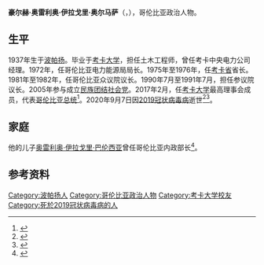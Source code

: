 {{西班牙语姓名|伊拉戈里|奥尔马萨}}
{{Infobox officeholder
| 姓名     = 奥雷利奥·伊拉戈里·奥尔马萨
| 原名     = {{lang|es|Aurelio Iragorri Hormaza}}
| 图像     = 
| 性别     = 男
| 职务     = [[哥伦比亚参议院|哥伦比亚参议院]]议员
| 就任日期 = 1991年12月12日
| 卸任日期 = 2014年7月20日
| 职务2    = 哥伦比亚参议院议长
| 就任日期2= 1990年7月20日
| 卸任日期2= 1991年7月20日
| 出生日期 = 1937年4月28日
| 出生地点 = 哥伦比亚[[波帕扬|波帕扬]]
| 逝世日期 = {{Dda|2020|9|7|1937|4|28}}
| 逝世地点 = 哥伦比亚[[波哥大|波哥大]]
| 职业     = [[政治人物|政治人物]]
| 政党     = [[民族团结社会党|民族团结社会党]]（2005年－2020年）<br/>[[哥伦比亚自由党|自由党]]（1998年－2005年）
}}
'''豪尔赫·奥雷利奥·伊拉戈里·奥尔马萨'''（{{lang-es|Jorge Aurelio Iragorri Hormaza}}，{{bd|1937年|4月28日|2020年|9月7日|catIdx=Iragorri}}），哥伦比亚政治人物。
==生平==
1937年生于[[波帕扬|波帕扬]]。毕业于[[考卡大学|考卡大学]]，担任土木工程师，曾任考卡中央电力公司经理。1972年，任哥伦比亚电力能源局局长。1975年至1976年，任[[考卡省|考卡省]]省长。1981年至1982年，任哥伦比亚众议院议长。1990年7月至1991年7月，担任参议院议长。2005年参与成立[[民族团结社会党|民族团结社会党]]。2017年2月，任[[考卡大学|考卡大学]]最高理事会成员，代表[[哥伦比亚总统|哥伦比亚总统]]<ref>{{cite web |title=Unicauca lamenta el fallecimiento del Ex Senador Aurelio Iragorri Hormaza |url=https://www.unicauca.edu.co/versionP/noticias/universidad/unicauca-lamenta-el-fallecimiento-del-ex-senador-aurelio-iragorri-hormaza |publisher=Universidad del Cauca |language=es |date=2020-09-08}}</ref>。2020年9月7日因[[2019冠状病毒病|2019冠状病毒病]]逝世<ref>{{cite web |title=Murió el exsenador Aurelio Iragorri Hormaza |url=https://www.elcolombiano.com/colombia/muerte-de-aurelio-iragorri-hormaza-exsenador-por-coronavirus-OP13589106 |publisher=El Colombiano |language=es |date=2020-09-08 |access-date=2020-09-11 |archive-date=2020-10-01 |archive-url=https://web.archive.org/web/20201001213915/https://www.elcolombiano.com/colombia/muerte-de-aurelio-iragorri-hormaza-exsenador-por-coronavirus-OP13589106 |dead-url=no }}</ref><ref>{{Cite web|url=https://www.eltiempo.com/politica/congreso/fallecio-el-expresidente-del-congreso-aurelio-iragorri-hormaza-536526|title=Falleció expresidente del Congreso Aurelio Iragorri Hormaza|first=Casa Editorial El|last=Tiempo|date=2020-09-07|website=El Tiempo|accessdate=2020-09-11|archive-date=2020-09-17|archive-url=https://web.archive.org/web/20200917191753/https://www.eltiempo.com/politica/congreso/fallecio-el-expresidente-del-congreso-aurelio-iragorri-hormaza-536526|dead-url=no}}</ref>。
==家庭==
他的儿子[[奥雷利奥·伊拉戈里·巴伦西亚|奥雷利奥·伊拉戈里·巴伦西亚]]曾任哥伦比亚内政部长<ref>{{cite web |author1=Daniel E Freeman |title=Santos announces 5 new ministers and chief of staff |url=https://colombiareports.com/colombias-president-announces-5-new-cabinet-members/ |publisher=Colombia Reports |language=en |date=2013-09-06 |access-date=2020-09-11 |archive-date=2020-12-02 |archive-url=https://web.archive.org/web/20201202124805/https://colombiareports.com/colombias-president-announces-5-new-cabinet-members/ |dead-url=no }}</ref>。
==参考资料==
{{reflist}}
{{Authority control}}
{{DEFAULTSORT:Iragorri Hormaza, Aurelio}}
[[Category:波帕扬人|Category:波帕扬人]]
[[Category:哥伦比亚政治人物|Category:哥伦比亚政治人物]]
[[Category:考卡大学校友|Category:考卡大学校友]]
[[Category:死於2019冠状病毒病的人|Category:死於2019冠状病毒病的人]]